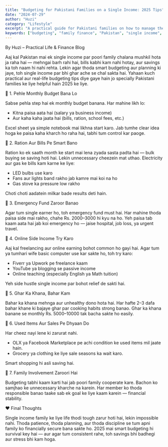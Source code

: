 ```yaml
---
title: "Budgeting for Pakistani Families on a Single Income: 2025 Tips"
date: "2024-07-29"
author: "Huzi"
category: "Lifestyle"
excerpt: "A practical guide for Pakistani families on how to manage their household budget on a single income with smart tips for saving money on ration, bills, and more."
keywords: ["budgeting", "family finance", "Pakistan", "single income", "saving tips", "lifestyle"]
---
```


By Huzi – Practical Life & Finance Blog

Aaj kal Pakistan mai ek single income par poori family chalana mushkil hota ja raha hai — mehngai barh rahi hai, bills kabhi kam nahi hotay, aur savings ka toh naam hi nahi rehta. Lekin agar thoda smart budgeting aur planning ki jaye, toh single income par bhi ghar ache se chal sakta hai. Yahaan kuch practical aur real-life budgeting tips diye gaye hain jo specially Pakistani families ke liye helpful hain 2025 ke liye.

💸 1. Pehle Monthly Budget Bana Lo

Sabse pehla step hai ek monthly budget banana.
Har mahine likh lo:

- Kitna paisa aata hai (salary ya business income)
- Aur kaha kaha jaata hai (bills, ration, school fees, etc.)

Excel sheet ya simple notebook mai likhna start karo. Jab tumhe clear idea hoga ke paisa kaha kharch ho raha hai, tabhi tum control kar paoge.

🛒 2. Ration Aur Bills Pe Smart Bano

Ration ko ek saath month ke start mai lena zyada sasta padta hai — bulk buying se saving hoti hai.
Lekin unnecessary cheezein mat uthao.
Electricity aur gas ke bills kam karne ke liye:

- LED bulbs use karo
- Fans aur lights band rakho jab kamre mai koi na ho
- Gas stove ka pressure low rakho

Choti choti aadatein milkar bade results deti hain.

🏦 3. Emergency Fund Zaroor Banao

Agar tum single earner ho, toh emergency fund must hai.
Har mahine thoda paisa side mai rakho, chahe Rs. 2000–3000 hi kyu na ho.
Yeh paisa tab kaam aata hai jab koi emergency ho — jaise hospital, job loss, ya urgent travel.

📱 4. Online Side Income Try Karo

Aaj kal freelancing aur online earning bohot common ho gayi hai.
Agar tum ya tumhari wife basic computer use kar sakte ho, toh try karo:

- Fiverr ya Upwork pe freelance kaam
- YouTube ya blogging se passive income
- Online teaching (especially English ya Math tuition)

Yeh side hustle single income par bohot relief de sakti hai.

🍛 5. Ghar Ka Khana, Bahar Kam

Bahar ka khana mehnga aur unhealthy dono hota hai.
Har hafte 2–3 dafa bahar khane ki bajaye ghar par cooking habits strong banao.
Ghar ka khana banane se monthly Rs. 5000–10000 tak bacha sakte ho easily.

👕 6. Used Items Aur Sales Pe Dhyaan Do

Har cheez nayi lene ki zarurat nahi.

- OLX ya Facebook Marketplace pe achi condition ke used items mil jaate hain.
- Grocery ya clothing ke liye sale seasons ka wait karo.

Smart shopping hi asli saving hai.

📅 7. Family Involvement Zaroori Hai

Budgeting tabhi kaam karti hai jab poori family cooperate kare.
Bachon ko samjhao ke unnecessary kharche na karein.
Har member ko thoda responsible banao taake sab ek goal ke liye kaam karein — financial stability.

❤️ Final Thoughts

Single income family ke liye life thodi tough zarur hoti hai, lekin impossible nahi.
Thoda patience, thoda planning, aur thoda discipline se tum apni family ko financially secure bana sakte ho.
2025 mai smart budgeting hi survival key hai — aur agar tum consistent rahe, toh savings bhi badhegi aur stress bhi kam hoga.